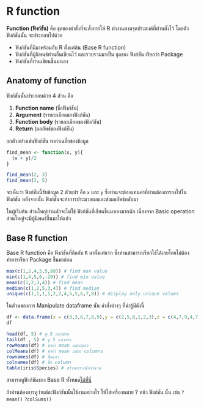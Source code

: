 # **R function**

**Function (ฟังก์ชัน)** คือ ชุดของคำสั่งที่จะสั่งการให้ R ทำงานตามจุดประสงค์ที่ท่านตั้งไว้ โดยตัวฟังก์ชันนั้น จะประกอบไปด้วย

-   ฟังก์ชันที่มีมาพร้อมกับ R ตั้งแต่ต้น (Base R function)
-   ฟังก์ชันที่ผู้นิพนธ์ท่านอื่นเขียนไว้ และรวบรวมมาเป็น ชุดของ ฟังก์ชัน เรียกว่า Package
-   ฟังก์ชันที่ท่านเขียนขึ้นมาเอง

## Anatomy of function

ฟังก์ชันนั้นประกอบด้วย 4 ส่วน คือ

1.  **Function name** (ชื่อฟังก์ชัน)
2.  **Argument** (รายละเอียดของฟังก์ชัน)
3.  **Function body** (รายละเอียดของฟังก์ชัน)
4.  **Return** (ผลลัพธ์ของฟังก์ชัน)

ยกตัวอย่างเช่นฟังก์ชัน หาค่าเฉลี่ยของข้อมูล

```r
find_mean <- function(x, y){
  (x + y)/2
}

find_mean(2, 3)
find_mean(3, 5)
```

จะเห็นว่า ฟังก์ชันนี้รับข้อมูล 2 ตัวแปร คือ `x` และ `y` ซึ่งท่านจะต้องแทนค่าที่ท่านต้องการลงไปใน ฟังก์ชัน หลังจากนั้น ฟังก์ชันจะทำการประมวลผลและส่งผลลัพธ์กลับมา

ในผู้เริ่มต้น ส่วนใหญ่ท่านมักจะไม่ใช้ ฟังก์ชันที่เขียนขึ้นมาเองมากนัก เนื่องจาก Basic operation ส่วนใหญ่จะมีผู้นิพนธ์ขึ้นมาให้แล้ว

## Base R function

Base R function คือ ฟังก์ชันที่ติดกับ `R` มาตั้งแต่แรก ซึ่งท่านสามารถเรียกใช้ได้เลยโดยไม่ต้องทำการเรียก Package ขึ้นมาก่อน

```r
max(c(1,2,4,5,5,68)) # find max value
min(c(1,4,5,6,-20)) # find min value
mean(c(1,2,3,4)) # find mean
median(c(1,2,5,3,4)) # find median
unique(c(1,1,1,1,2,2,4,5,5,6,7,8)) # display only unique values
```

ในส่วนของการ Manipulate dataframe นั้น คำสั่งต่างๆ ที่น่ารู้มีดังนี้

```r
df <- data.frame(x = c(3,3,6,7,8,9),y = c(2,5,8,1,2,3),z = c(4,7,9,4,7,8))
df

head(df, 5) # ดู 5 แถวแรก
tail(df , 5) # ดู 5 แถวล่าง
rowMeans(df) # หาค่า mean แต่ละแถว
colMeans(df) # หาค่า mean แต่ละ columns
rownames(df) # ชื่อแถว
colnames(df) # ชื่อ column
table(iris$Species) # สร้างตารางนับจำนวน
```

สามารถดูฟังก์ชันของ Base R ทั้งหมด[ได้ที่นี่](#https://stat.ethz.ch/R-manual/R-devel/library/base/html/00Index.html)

ถ้าท่านต้องการดูว่าแต่ละฟังก์ชันนั้นใช้งานอย่างไร ให้ใส่เครื่องหมาย ? หน้า ฟังก์ชัน นั้น เช่น `?mean()` `?colSums()`
